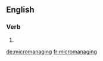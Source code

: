 ==English==

===Verb===
{{head|en}}

# {{present participle of|micromanage|lang=en}}

[[de:micromanaging]]
[[fr:micromanaging]]